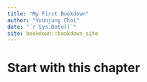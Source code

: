 ```yaml
--- 
title: "My First Bookdown"
author: "Younjung Choi"
date: "`r Sys.Date()`"
site: bookdown::bookdown_site
---
```


# Start with this chapter


